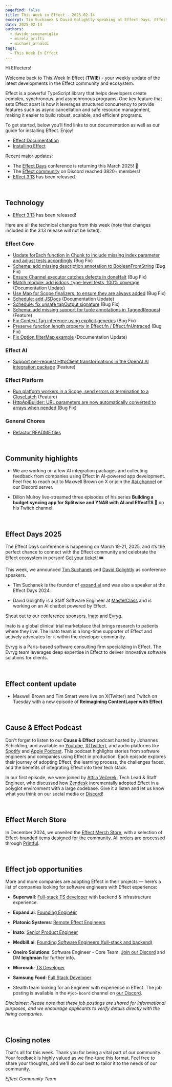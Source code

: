 ```yaml
---
pagefind: false
title: This Week in Effect - 2025-02-14
excerpt: Tim Suchanek & David Golightly speaking at Effect Days. Effect 3.13 has been released!
date: 2025-02-14
authors:
  - davide_scognamiglio
  - mirela_prifti
  - michael_arnaldi
tags:
  - This Week In Effect
---
```



Hi Effecters!

Welcome back to This Week In Effect (**TWIE**) - your weekly update of the latest developments in the Effect community and ecosystem.

Effect is a powerful TypeScript library that helps developers create complex, synchronous, and asynchronous programs. One key feature that sets Effect apart is how it leverages structured concurrency to provide features such as async cancellation and safe resource management, making it easier to build robust, scalable, and efficient programs.

To get started, below you’ll find links to our documentation as well as our guide for installing Effect. Enjoy!

- [Effect Documentation](/docs/getting-started/introduction/)
- [Installing Effect](/docs/getting-started/installation/)

Recent major updates:

- The [Effect Days](https://effect.website/events/effect-days) conference is returning this March 2025! 🎉
- The [Effect community](https://discord.gg/effect-ts) on Discord reached 3820+ members!
- [Effect 3.13](https://effect.website/blog/releases/effect/313) has been released.

&nbsp;

## Technology

- [Effect 3.13](https://effect.website/blog/releases/effect/313) has been released!

  <Tweet id="1890336292442968093" />

Here are all the technical changes from this week (note that changes included in the 3.13 release will not be listed).

### Effect Core

- [Update forEach function in Chunk to include missing index parameter and adjust tests accordingly](https://github.com/Effect-TS/effect/pull/4404) (Bug Fix)
- [Schema: add missing description annotation to BooleanFromString](https://github.com/Effect-TS/effect/pull/4426) (Bug Fix)
- [Ensure Channel executor catches defects in doneHalt](https://github.com/Effect-TS/effect/pull/4430) (Bug Fix)
- [Match module: add jsdocs, type-level tests, 100% coverage](https://github.com/Effect-TS/effect/pull/4423) (Documentation Update)
- [Use Map for Scope finalizers, to ensure they are always added](https://github.com/Effect-TS/effect/pull/4432) (Bug Fix)
- [Schedule: add JSDocs](https://github.com/Effect-TS/effect/pull/4438) (Documentation Update)
- [Schedule: fix unsafe tapOutput signature](https://github.com/Effect-TS/effect/pull/4439) (Bug Fix)
- [Schema: add missing support for tuple annotations in TaggedRequest](https://github.com/Effect-TS/effect/pull/4440) (Feature)
- [Fix Context.Tag inference using explicit generics](https://github.com/Effect-TS/effect/pull/4422) (Bug Fix)
- [Preserve function length property in Effect.fn / Effect.fnUntraced](https://github.com/Effect-TS/effect/pull/4447) (Bug Fix)
- [Fix Option filterMap example](https://github.com/Effect-TS/effect/pull/4454) (Documentation Update)

### Effect AI

- [Support per-request HttpClient transformations in the OpenAI AI integration package](https://github.com/Effect-TS/effect/pull/4418) (Feature)

### Effect Platform

- [Run platform workers in a Scope, send errors or termination to a CloseLatch](https://github.com/Effect-TS/effect/pull/4429) (Feature)
- [HttpApiBuilder: URL parameters are now automatically converted to arrays when needed](https://github.com/Effect-TS/effect/pull/4444) (Bug Fix)

### General Chores

- [Refactor README files](https://github.com/Effect-TS/effect/pull/4427)

&nbsp;

## Community highlights

- We are working on a few AI integration packages and collecting feedback from companies using Effect in AI-powered app development. Feel free to reach out to Maxwell Brown on X or join the [#ai channel](https://discord.com/channels/795981131316985866/1338871274398679130) on our Discord server.

  <Tweet id="1889724497709711452" />

- Dillon Mulroy live-streamed three episodes of his series **Building a budget syncing app for Splitwise and YNAB with AI and EffectTS 🚀** on his Twitch channel.

  <TwitchPlayerNonInteractive video="2377454832" />

&nbsp;

## Effect Days 2025

The Effect Days conference is happening on March 19-21, 2025, and it’s the perfect chance to connect with the Effect community and celebrate the Effect ecosystem in person! [Get your ticket! 🎟️](https://effect.website/events/effect-days)

<Tweet id="1875510026896597173" />

This week, we announced [Tim Suchanek](https://x.com/TimSuchanek) and [David Golightly](https://github.com/davidgoli) as conference speakers.

- Tim Suchanek is the founder of [expand.ai](http://expand.ai) and was also a speaker at the Effect Days 2024.

  <Tweet id="1888919945024557380" />

- David Golightly is a Staff Software Engineer at [MasterClass](https://www.masterclass.com/) and is working on an AI chatbot powered by Effect.

  <Tweet id="1889651720931749968" />

Shout out to our conference sponsors, [Inato](https://inato.com/) and [Evryg](https://www.evryg.com/).

Inato is a global clinical trial marketplace that brings research to patients where they live. The Inato team is a long-time supporter of Effect and actively advocates for it within the developer community.

<Tweet id="1876251657811726345" />

Evryg is a Paris-based software consulting firm specializing in Effect. The Evryg team leverages deep expertise in Effect to deliver innovative software solutions for clients.

<Tweet id="1886723228762042590" />

&nbsp;

## Effect content update

- Maxwell Brown and Tim Smart were live on X(Twitter) and Twitch on Tuesday with a new episode of **Reimagining ContentLayer with Effect**.

  <Tweet id="1889802071475626058" />

&nbsp;

## Cause & Effect Podcast

Don't forget to listen to our **Cause & Effect** podcast hosted by Johannes Schickling, and available on [Youtube](https://www.youtube.com/@effect-ts), [X(Twitter)](https://x.com/EffectTS_/status/1861446144137531585), and audio platforms like [Spotify](https://open.spotify.com/episode/7Bkn7A8EXnoqWWmI0czAdz) and [Apple Podcast](https://podcasts.apple.com/us/podcast/cause-effect/id1781879869). This podcast highlights stories from software engineers and companies using Effect in production. Each episode explores their journey of adopting Effect, the learning process, the challenges faced, and the benefits of integrating Effect into their tech stack.

In our first episode, we were joined by [Attila Večerek](https://x.com/attilavecerek), Tech Lead & Staff Engineer, who discussed how [Zendesk](https://www.zendesk.com) incrementally adopted Effect in a polyglot environment with a large codebase. Give it a listen and let us know what you think on our social media or [Discord](https://discord.gg/effect-ts)!

<YouTube
  id="https://youtu.be/rNAqPHBQFEQ"
  title="Adopting Effect at Zendesk w/ Attila Večerek | Cause & Effect #1"
/>

&nbsp;

## Effect Merch Store

In December 2024, we unveiled the [Effect Merch Store](https://effect.website/merch), with a selection of Effect-branded items designed for the community. All orders are processed through [Printful](https://www.printful.com/).

<Tweet id="1868605126862385238" />

&nbsp;

## Effect job opportunities

More and more companies are adopting Effect in their projects — here’s a list of companies looking for software engineers with Effect experience:

- **Superwall**: [Full-stack TS developer](https://twitter.com/jakemor/status/1854248980454228411) with backend & infrastructure experience.

- **Expand.ai**: [Founding Engineer](https://www.expand.ai/careers/founding-engineer)

- **Platonic Systems**: [Remote Effect Engineers](https://twitter.com/platonicsystems/status/1861470819861311945)

- **Inato**: [Senior Product Engineer](https://jobs.lever.co/inato/2bbbe759-d4ce-4cc4-8267-8bc998189469)

- **Medbill.ai**: [Founding Software Engineers (full-stack and backend)](https://www.linkedin.com/posts/codingtom_medbill-ai-activity-7260092522708762624-N7TH)

- **Oneiro Solutions**: Software Engineer - Core Team. [Join our Discord](https://discord.com/channels/795981131316985866/796153351372275743) and DM **leighman** for further info.

- **Microsub**: [TS Developer](https://x.com/0xdownshift/status/1880013835878154510)

- **Samsung Food**: [Full Stack Developer](https://whisk.bamboohr.com/careers/110)

- Stealth team looking for an Engineer with experience in Effect. The job posting is available in the `#job-board` channel on [our Discord](https://discord.com/channels/795981131316985866/796153351372275743/1333146824852115518).

_Disclaimer: Please note that these job postings are shared for informational purposes, and we encourage applicants to verify details directly with the hiring companies._

&nbsp;

## Closing notes

That's all for this week. Thank you for being a vital part of our community. Your feedback is highly valued as we fine-tune this format. Feel free to share your thoughts, and we'll do our best to tailor it to the needs of our community.

_Effect Community Team_
